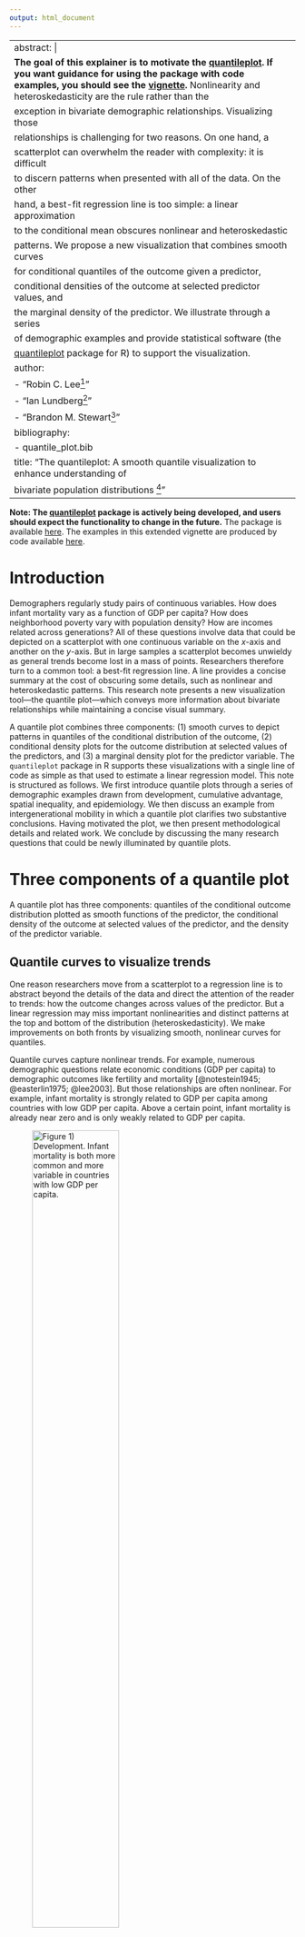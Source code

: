 ```yaml
---
output: html_document
---
```


---
abstract: |
  **The goal of this explainer is to motivate the [quantileplot](https://ilundberg.github.io/quantileplot/). If you want guidance for using the package with code examples, you should see the [vignette](https://ilundberg.github.io/quantileplot/doc/quantileplot.html).** Nonlinearity and heteroskedasticity are the rule rather than the
  exception in bivariate demographic relationships. Visualizing those
  relationships is challenging for two reasons. On one hand, a
  scatterplot can overwhelm the reader with complexity: it is difficult
  to discern patterns when presented with all of the data. On the other
  hand, a best-fit regression line is too simple: a linear approximation
  to the conditional mean obscures nonlinear and heteroskedastic
  patterns. We propose a new visualization that combines smooth curves
  for conditional quantiles of the outcome given a predictor,
  conditional densities of the outcome at selected predictor values, and
  the marginal density of the predictor. We illustrate through a series
  of demographic examples and provide statistical software (the
  [quantileplot](https://ilundberg.github.io/quantileplot/) package for R) to support the visualization.
author:
- "Robin C. Lee[^1]"
- "Ian Lundberg[^2]"
- "Brandon M. Stewart[^3]"
bibliography:
- quantile_plot.bib
title: "The quantileplot: A smooth quantile visualization to enhance understanding of
  bivariate population distributions [^4]"
---


**Note: The [quantileplot](https://ilundberg.github.io/quantileplot/) package is actively being developed, and users should expect the functionality to change in the future.** The package is available [here](https://ilundberg.github.io/quantileplot/). The examples in this extended vignette are produced by code available [here](https://github.com/ilundberg/replication/tree/master/quantileplot_replication).

Introduction
============

Demographers regularly study pairs of continuous variables. How does
infant mortality vary as a function of GDP per capita? How does
neighborhood poverty vary with population density? How are incomes
related across generations? All of these questions involve data that
could be depicted on a scatterplot with one continuous variable on the
$x$-axis and another on the $y$-axis. But in large samples a scatterplot
becomes unwieldy as general trends become lost in a mass of points.
Researchers therefore turn to a common tool: a best-fit regression line.
A line provides a concise summary at the cost of obscuring some details,
such as nonlinear and heteroskedastic patterns. This research note
presents a new visualization tool---the quantile plot---which conveys
more information about bivariate relationships while maintaining a
concise visual summary.

A quantile plot combines three components: (1) smooth curves to depict
patterns in quantiles of the conditional distribution of the outcome,
(2) conditional density plots for the outcome distribution at selected
values of the predictors, and (3) a marginal density plot for the
predictor variable. The `quantileplot` package in R supports these
visualizations with a single line of code as simple as that used to
estimate a linear regression model. This note is structured as follows.
We first introduce quantile plots through a series of demographic
examples drawn from development, cumulative advantage, spatial
inequality, and epidemiology. We then discuss an example from
intergenerational mobility in which a quantile plot clarifies two
substantive conclusions. Having motivated the plot, we then present
methodological details and related work. We conclude by discussing the
many research questions that could be newly illuminated by quantile
plots.

Three components of a quantile plot {#sec:principles}
===================================

A quantile plot has three components: quantiles of the conditional
outcome distribution plotted as smooth functions of the predictor, the
conditional density of the outcome at selected values of the predictor,
and the density of the predictor variable.

Quantile curves to visualize trends
-----------------------------------

One reason researchers move from a scatterplot to a regression line is
to abstract beyond the details of the data and direct the attention of
the reader to trends: how the outcome changes across values of the
predictor. But a linear regression may miss important nonlinearities and
distinct patterns at the top and bottom of the distribution
(heteroskedasticity). We make improvements on both fronts by visualizing
smooth, nonlinear curves for quantiles.

Quantile curves capture nonlinear trends. For example, numerous
demographic questions relate economic conditions (GDP per capita) to
demographic outcomes like fertility and mortality
[@notestein1945; @easterlin1975; @lee2003]. But those relationships are
often nonlinear. For example, infant mortality is strongly related to GDP
per capita among countries with low GDP per capita. Above a certain
point, infant mortality is already near zero and is only weakly related
to GDP per capita.

<p align="center">
![**Figure 1) Development.** Infant mortality is both more common and more variable in countries with low GDP per capita.](figures/mortality_gdp.png){width=60%}
</p>

Quantile curves capture the nonlinearity. Without
quantile curves, a researcher might devote substantial effort searching
for a transformation of the data (e.g. log) such that trends would be
approximately linear. By moving away from linearity, quantile curves
render that task unnecessary. A pivot away from linear summaries also
allows one to capture non-linear trends that would be difficult to
transform to a line, such as the bump in COVID-19 cases in winter
2020--2021. With quantile curves, nonlinearities cease
to be a nuisance and instead become a topic for substantive inquiry.

<p align="center">
![**Figure 2) Epidemiology.** The entire distribution of county-level COVID-19 case rates shifted sharply upward in winter 2020--2021.](figures/covid.png){width=60%}
</p>

Quantile curves also depict variation in trends across the distribution
of the outcome variable. These trends are especially distinct in
settings with heteroskedasticity: the variance of the outcome is higher
at some values of the predictor than others. Heteroskedasticity arises
for many reasons in demographic research. One common source is
cumulative advantage [@diprete2006]. If large positive outcomes tend to
accrue to those who already have large positive outcomes, then the
variance (inequality) in the population grows over time. This is true,
for example, in scientific citation patterns.

<p align="center">
![**Figure 3) Cumulative advantage.** For articles published in \emph{Demography} in 2000--2020, the upper tail of the citation distribution rises rapidly over time.](figures/demography_cum_cites.png){width=60%}
</p>

All articles published in *Demography* have
very few articles immediately after publication: the distribution is
very tight. As years pass since the publication date, the distribution
of citations across articles becomes increasingly high-variance. The
90th percentile of citations rises very quickly with time while the 10th
percentile is approximately flat. A single regression line cannot
capture these distinct trends: by reducing the distribution to its mean,
a regression obscures distinct patterns across the distribution.
Quantile curves highlight those distributional trends.

Conditional densities to visualize full distributions
-----------------------------------------------------

Quantiles provide only a coarse view of the entire outcome distribution
that exists at each value of the predictor. A quantile plot visualizes
several complete conditional distributions with vertical densities.
While regression-line summaries focus on the central tendency of the
distribution, conditional densities emphasize the full range of outcomes
that are observed. For example, consider the distribution of poverty
across Census tracts at a given population density. Scholarship has long emphasized the
concentration of poverty in inner cities [@park1925; @wilson1987], but
recent work has raised the fact of substantial suburban and rural
poverty [@murphy2007; @lichter2012; @allard2017]. There are also urban,
suburban, and rural places with very low levels of poverty. Conditional
densities illustrate the entire distribution: at every population
density, there are many non-poor tracts but also a long upper tail of
extremely poor tracts.

<p align="center">
![**Figure 4) Spatial inequality.** Across U.S.~Census tracts, poverty rates exhibit a long upper tail at all values of population density](figures/tract_poverty_density.png){width=60%}
</p>

Marginal density to visualize the predictor distribution
--------------------------------------------------------

A conditional distribution (e.g. poverty given population density) is
best understood with respect to the marginal distribution of the
predictor (e.g. the distribution of population density). One reason to
care about suburban poverty is because just over half (52%) of Census
tracts have population densities between 1k and 10k per square mile
(e.g. Scranton, Harrisburg), and these tracts are home to just over half
(54%) of Americans. More rural places are home to 35% of Americans
(e.g. Lancaster) while more urban places are home to only 11% of
Americans (e.g. Philadelphia). The marginal and conditional densities
work together: the marginal density directs attention to the conditional
densities with the greatest population mass.[^5]

Fanning out or fanning in? Quantile plots change interpretations of intergenerational mobility {#sec:mobility}
==============================================================================================

Putting these components together, a quantile plot can change
substantive interpretations. Consider the well-known fact that incomes
are higher among adults who were themselves raised in high-income
families [@chetty2014]. But the mean is not the whole story; there are
also patterns in the *spread* of income attainment (Figure 5). The spread of incomes is narrower
for adults who were themselves raised in low-income families and wider
for adults who were raised in high-income families. Visually, the
quantile curves "fan out" as income experienced in childhood rises.
Substantively, intergenerational income persistence is stronger among
those raised at the bottom of the distribution than among those raised
at the top because some children raised at the top of the distribution
experience further upward mobility to extremely high incomes.

<p align="center">
![**Figure 5. Income mobility.**](figures/mobility.png){width=60%}
</p>

The "fanning out" pattern of
Figure 5 contrasts with the "fanning in" pattern of
Figure 6. When childhood income experiences and adult
income attainment are both measured on the log scale, the distribution
is slightly more compact among those raised in high-income families.
Torche ([-@torche2015]:52) remarks on this fact that "children of
wealthy parents are more likely to be homogeneously wealthy than
children of poor parents are likely to be homogeneously poor." The
interpretation here depends on the use of the log. Specifically, log
transformations convert claims from an additive to a multiplicative
scale. The difference between the 90th and 10th percentile rises as a
function of income experienced in childhood Figure 5, but the ratio
between the 90th and 10th percentile declines as a function of income
experienced in childhood Figure 6.

<p align="center">
![**Figure 6. Log income mobility.**](figures/mobility_log_log.png){width=60%}
</p>

Neither Figure 5 nor Figure 6 is more "correct." The choice is
substantive. If we want to study income ratios, we should choose the log
scale. If we want to study income differences, we should choose the
linear scale. With a linear regression, this substantive choice would be
conflated with statistical considerations about linearity and about the
influence of outliers. Quantile plots free the researcher from these
statistical considerations by directly visualizing nonlinear
associations and skewed distributions. Quantile plots therefore allow
the substantive choice of a scale to be made for substantive reasons.

Methodological details and related literature {#sec:details}
=============================================

Quantile curves are estimated by Quantile Generalized Additive Models
[@fasiolo2020], which extend methods originally developed for means to
the setting of quantiles [@hastie1990; @wood2017]. Tuning and estimation
of thin-plate splines for smooth terms is carried out automatically in
the `qgam` package on which our `quantileplot` package relies. The user
can also customize these choices. Conditional densities have long
appeared in statistical research on visualization, and we estimate by a
Gaussian product kernel following this past work
[@rosenblatt1969; @hyndman1996]. In our software package, bandwidths are
selected automatically by a rule of thumb[^6] but can be modified by the
user to produce density estimates that are smoother or more flexible.
Rule of thumb are common in automated bandwidth selection; see
@bashtannyk2001 and @hall2004. For the illustrations in this paper, we
have elected not to visualize uncertainty in order to focus the viewer's
attention on point estimates. Appendix
[7](#sec:uncertainty){reference-type="ref" reference="sec:uncertainty"}
reproduces all figures from this paper with estimates of uncertainty.

Discussion {#sec:discussion}
==========

The quantile plot enables new visualizations of bivariate population
relationships. Similar to a linear regression, quantile curves convey
the trend in the outcome as a function of the predictor variable. Unlike
linear regression, the curves capture nonlinear relationships and
distinct patterns across the distribution of the outcome variable.
Conditional densities amplify the distributional summary by illustrating
the distribution of the outcome at a series of predictor values. The
marginal density of the predictor directs the reader's attention to the
space that corresponds to the greatest mass of the population. When
variables are skewed and relationships are nonlinear and
heteroskedastic---as is often the case in demography---quantile plots
may generate particularly useful insights.

APPENDIX
============================================

Correspondence between linear and log scales {#sec:linear_log}
============================================

Let $\tau_{A\mid B}$ denote the quantile for the $A$th percentile of the
outcome among those at the $B$th percentile of the predictor. One might
say that a distribution "fans out" if the spread of outcome quantiles is
greater at the top of the predictor distribution than at the bottom.
$$\text{Fanning out, linear scale:}\quad 
    \underbrace{
        \bigg(\tau_{90\mid 90} - \tau_{10\mid 90}\bigg)
    }_{\substack{90-10\text{ difference in $Y$}\\\text{at the \textbf{90th} percentile of $X$}}}
    > 
    \underbrace{
        \bigg(\tau_{90\mid 10} - \tau_{10\mid 10}\bigg) 
    }_{\substack{90-10\text{ difference in $Y$}\\\text{at the \textbf{10th} percentile of $X$}}}$$

Now suppose that instead of $X$ and $Y$, we work with $\log(X)$ and
$\log(Y)$. The $90-10$ difference in $\log(Y)$ is the log of the
$\frac{90}{10}$ ratio in $Y$. If quantiles of a log-log plot fan out,
this implies that the $\frac{90}{10}$ ratio is greater at the 90th than
at the 10th percentile of the predictor. $$\begin{aligned}
    \text{Fanning out, log scale:}\quad 
    \underbrace{
        \bigg({\log(\tau_{90\mid 90}}) - \log(\tau_{10\mid 90})\bigg)
    }_{\substack{90-10\text{ difference in $\log(Y)$}\\\text{at the \textbf{90th} percentile of $X$}}}
    &> 
    \underbrace{
        \bigg(\log(\tau_{90\mid 10}) - \log(\tau_{10\mid 10})\bigg) 
    }_{\substack{90-10\text{ difference in $\log(Y)$}\\\text{at the \textbf{10th} percentile of $X$}}} \\
    %%%%%%%%%%%%%%%%%%%%%%%%
    \underbrace{
        \log\bigg(\frac{\tau_{90\mid 90}}{\tau_{10\mid 90}}\bigg)
    }_{\substack{\text{Log of }90/10\text{ ratio in $Y$}\\\text{at the {90th} percentile of $X$}}}
    &> 
    \underbrace{
        \log\bigg(\frac{\tau_{90\mid 10}}{\tau_{10\mid 10}}\bigg) 
    }_{\substack{\text{Log of }90/10\text{ ratio in $Y$}\\\text{at the {10th} percentile of $X$}}} \\
    \text{Because the log is a monotone function, the above}&\text{ is equivalent to}&\nonumber \\
    %%%%%%%%%%%%%%%%%%%%%%%%
    \underbrace{
        \bigg(\frac{\tau_{90\mid 90}}{\tau_{10\mid 90}}\bigg)
    }_{\substack{90/10\text{ ratio in $Y$}\\\text{at the {90th} percentile of $X$}}}
    &> 
    \underbrace{
        \bigg(\frac{\tau_{90\mid 10}}{\tau_{10\mid 10}}\bigg) 
    }_{\substack{90/10\text{ ratio in $Y$}\\\text{at the {10th} percentile of $X$}}}\end{aligned}$$

It is possible for the a relationship to fan out on the linear scale
Figure 5) but fan in on the log scale
(Figure 6).

Visualizing uncertainty {#sec:uncertainty}
=======================

The figures in the main text prioritizes point estimates over estimates
of uncertainty. When deciding whether to present uncertainty estimates,
there is a tension between providing more information and overwhelming
the viewer so that it is difficult to see the main point of the plot.
Figure 7 provides two additional
visualizations for uncertainty: 95% pointwise credible interval bands
and a panel of simulated draws from the posterior. These uncertainty
intervals rely on the analytical variance-covariance matrix estimated
for the smooth quantile curves by the `qgam` package. In general,
uncertainty is greater in regions where data are limited, which
correspond to spaces of the predictor variable with low marginal
density. Further, uncertainty tends to be greater for more extreme
quantiles (e.g. 10th and 90th percentile).

<p align="center">
![**Figure 7. An example of uncertainty visualization.**](figures/mobility_uncertainty.png){width=60%}
</p>

The confidence bands in
above are pointwise: they correspond to
claims about the estimated quantile at a given point of the predictor.
They do not tell us the space in which the middle 95% of complete curves
would fall, which would be a more difficult problem.

[^1]: Ph.D. Student, Department of Sociology, Princeton University,
    [sociology.princeton.edu/people/robin-lee](https://sociology.princeton.edu/people/robin-lee),
    robinlee\@princeton.edu.

[^2]: Ph.D. Candidate, Department of Sociology and Office of Population
    Research, Princeton University, [ianlundberg.org](https://www.ianlundberg.org),
    ilundberg\@princeton.edu.

[^3]: Assistant Professor and Arthur H. Scribner Bicentennial Preceptor,
    Department of Sociology and Office of Population Research, Princeton
    University, [brandonstewart.org](http://www.brandonstewart.org), bms4\@princeton.edu.

[^4]: Research reported in this publication was supported by The Eunice
    Kennedy Shriver National Institute of Child Health & Human
    Development of the National Institutes of Health under Award Number
    P2CHD047879.

[^5]: The marginal density also serves as a warning: in regions with low
    marginal density, the conditional density will be more uncertain.

[^6]: Bandwidths are set at the values chosen for marginal density
    estimation by the default in the `density` function in R.
